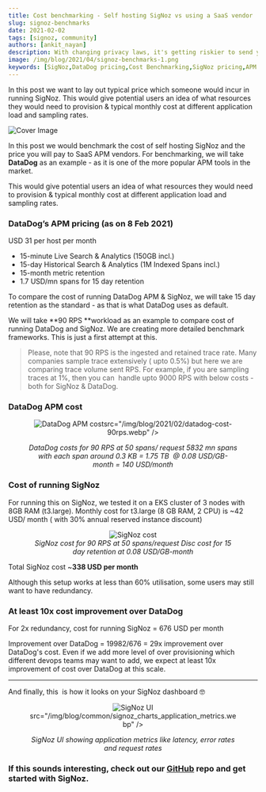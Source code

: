 ```yaml
---
title: Cost benchmarking - Self hosting SigNoz vs using a SaaS vendor
slug: signoz-benchmarks
date: 2021-02-02
tags: [signoz, community]
authors: [ankit_nayan]
description: With changing privacy laws, it's getting riskier to send your data to third party SaaS vendors. In the observability domain, traces and logs are something which you don't want to send outside. Let's find out why self-hosted software solutions are replacing SaaS providers now.
image: /img/blog/2021/04/signoz-benchmarks-1.png
keywords: [SigNoz,DataDog pricing,Cost Benchmarking,SigNoz pricing,APM vendors]
---
```


In this post we want to lay out typical price which someone would incur in running SigNoz. This would give potential users an idea of what resources they would need to provision & typical monthly cost at different application load and sampling rates.



![Cover Image](/img/blog/2021/04/signoz-benchmarks-1.webp)

In this post we would benchmark the cost of self hosting SigNoz and the price you will pay to SaaS APM vendors. For benchmarking, we will take **DataDog** as an example - as it is one of the more popular APM tools in the market.

This would give potential users an idea of what resources they would need to provision & typical monthly cost at different application load and sampling rates.

### DataDog’s APM pricing (as on 8 Feb 2021)

USD 31 per host per month

- 15-minute Live Search & Analytics (150GB incl.)
- 15-day Historical Search & Analytics (1M Indexed Spans incl.)
- 15-month metric retention
- 1.7 USD/mn spans for 15 day retention

To compare the cost of running DataDog APM & SigNoz, we will take 15 day retention as the standard - as that is what DataDog uses as default.

We will take **90 RPS **workload as an example to compare cost of running DataDog and SigNoz. We are creating more detailed benchmark frameworks. This is just a first attempt at this.

> Please, note that 90 RPS is the ingested and retained trace rate. Many companies sample trace extensively ( upto 0.5%) but here we are comparing trace volume sent RPS. For example, if you are sampling traces at 1%, then you can  handle upto 9000 RPS with below costs - both for SigNoz & DataDog.

### DataDog APM cost

<figure data-zoomable align='center'>
    <img className="box-shadowed-image"
  alt="DataDog APM cost"
  
  src="/img/blog/2021/02/datadog-cost-90rps.webp"
  />
<figcaption><i>DataDog costs for 90 RPS at 50 spans/ request 5832 mn spans with each span around 0.3 KB = 1.75 TB  @ 0.08 USD/GB-month = 140 USD/month</i></figcaption>
  </figure>


### Cost of running SigNoz

For running this on SigNoz, we tested it on a EKS cluster of 3 nodes with 8GB RAM (t3.large). Monthly cost for t3.large (8 GB RAM, 2 CPU) is ~42 USD/ month ( with 30% annual reserved instance discount)

<figure data-zoomable align='center'>
    <img className="box-shadowed-image"
  alt="SigNoz cost"
  src="/img/blog/2021/02/signoz-cost-90rps-1.webp"
  />
<figcaption><i>SigNoz cost for 90 RPS at 50 spans/request Disc cost for 15 day retention at 0.08 USD/GB-month</i></figcaption>
  </figure>


Total SigNoz cost ~**338 USD per month**

Although this setup works at less than 60% utilisation, some users may still want to have redundancy.

### At least 10x cost improvement over DataDog

For 2x redundancy, cost for running SigNoz = 676 USD per month

Improvement over DataDog = 19982/676 = 29x improvement over DataDog's cost. Even if we add more level of over provisioning which different devops teams may want to add, we expect at least 10x improvement of cost over DataDog at this scale.

---

And finally, this  is how it looks on your SigNoz dashboard 🤓

<figure data-zoomable align='center'>
    <img className="box-shadowed-image"
  alt="SigNoz UI"
  
  src="/img/blog/common/signoz_charts_application_metrics.webp"
  />
<figcaption><i>SigNoz UI showing application metrics like latency, error rates and request rates</i></figcaption>
  </figure>


### If this sounds interesting, check out our [GitHub](https://github.com/SigNoz/signoz) repo and get started with SigNoz.
